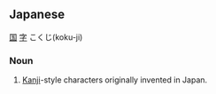 ==Japanese==
[[国]] [[字]] こくじ(koku-ji)
===Noun===
#[[Kanji]]-style characters originally invented in Japan.